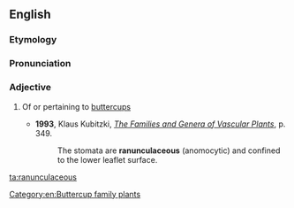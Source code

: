 ==English==

===Etymology===
{{rfe|lang=en}}

===Pronunciation===
{{rfp|lang=en}}

===Adjective===
{{en-adj}}

# {{context|botany|lang=en}} Of or pertaining to [[buttercup]]s
#*'''1993''', Klaus Kubitzki, ''[http://books.google.com/books?id=yjlzrzbRXNQC&pg=PA349&dq=ranunculaceous&sig=4FMekhLB-caK2c-n8tyG3DTWzTc The Families and Genera of Vascular Plants]'', p. 349.
#*:The stomata are '''ranunculaceous''' (anomocytic) and confined to the lower leaflet surface.

[[Category:en:Buttercup family plants]]

[[ta:ranunculaceous]]